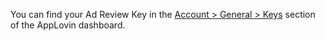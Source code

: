 You can find your Ad Review Key in the [<UILabel>Account &gt; General &gt; Keys</UILabel>](https://dash.applovin.com/o/account#keys) section of the AppLovin dashboard.
